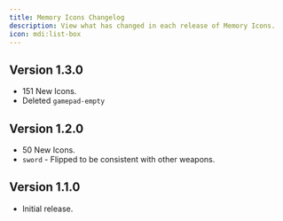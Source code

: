 ```yaml
---
title: Memory Icons Changelog
description: View what has changed in each release of Memory Icons.
icon: mdi:list-box
---
```


## Version 1.3.0

- 151 New Icons.
- Deleted `gamepad-empty`

## Version 1.2.0

- 50 New Icons.
- `sword` - Flipped to be consistent with other weapons.

## Version 1.1.0

- Initial release.
